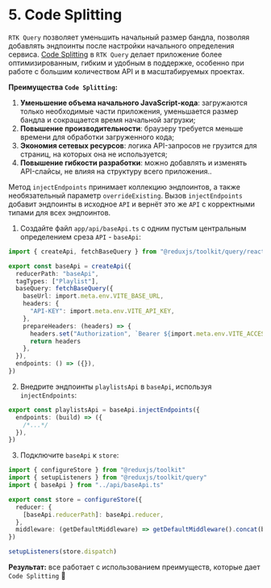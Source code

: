 # 5. Code Splitting

`RTK Query` позволяет уменьшить начальный размер бандла, позволяя добавлять эндпоинты после настройки начального
определения сервиса. [Code Splitting](https://redux-toolkit.js.org/rtk-query/usage/code-splitting) в `RTK Query`
делает приложение более оптимизированным, гибким и удобным в поддержке, особенно при работе с большим количеством API
и в масштабируемых проектах.

**Преимущества `Code Splitting`:**

1. **Уменьшение объема начального JavaScript-кода**: загружаются только необходимые части приложения,
   уменьшается размер бандла и сокращается время начальной загрузки;
2. **Повышение производительности**: браузеру требуется меньше времени для обработки загруженного кода;
3. **Экономия сетевых ресурсов**: логика API-запросов не грузится для страниц, на которых она не используется;
4. **Повышение гибкости разработки**: можно добавлять и изменять API-слайсы, не влияя на структуру всего приложения..

Метод `injectEndpoints` принимает коллекцию эндпоинтов, а также необязательный параметр `overrideExisting`.
Вызов `injectEndpoints` добавит эндпоинты в исходное `API` и вернёт это же `API` с корректными типами для всех эндпоинтов.

1. Создайте файл `app/api/baseApi.ts` с одним пустым центральным определением среза `API` - `baseApi`:

```ts filename="src/app/baseApi.ts"
import { createApi, fetchBaseQuery } from "@reduxjs/toolkit/query/react"

export const baseApi = createApi({
  reducerPath: "baseApi",
  tagTypes: ["Playlist"],
  baseQuery: fetchBaseQuery({
    baseUrl: import.meta.env.VITE_BASE_URL,
    headers: {
      "API-KEY": import.meta.env.VITE_API_KEY,
    },
    prepareHeaders: (headers) => {
      headers.set("Authorization", `Bearer ${import.meta.env.VITE_ACCESS_TOKEN}`)
      return headers
    },
  }),
  endpoints: () => ({}),
})
```

2. Внедрите эндпоинты `playlistsApi` в `baseApi`, используя `injectEndpoints`:

```ts filename="playlistsApi.ts" /baseApi.injectEndpoints/
export const playlistsApi = baseApi.injectEndpoints({
  endpoints: (build) => ({
    /*...*/
  }),
})
```

3. Подключите `baseApi` к `store`:

```ts filename="store.ts" {7, 9}
import { configureStore } from "@reduxjs/toolkit"
import { setupListeners } from "@reduxjs/toolkit/query"
import { baseApi } from "../api/baseApi.ts"

export const store = configureStore({
  reducer: {
    [baseApi.reducerPath]: baseApi.reducer,
  },
  middleware: (getDefaultMiddleware) => getDefaultMiddleware().concat(baseApi.middleware),
})

setupListeners(store.dispatch)
```

**Результат:** все работает с использованием преимуществ, которые дает `Code Splitting` 🚀
